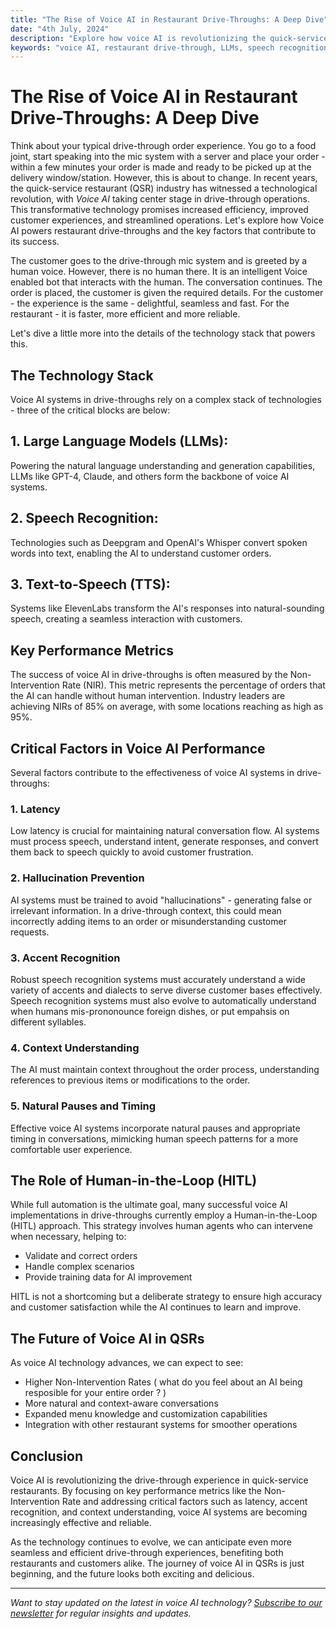 ```yaml
---
title: "The Rise of Voice AI in Restaurant Drive-Throughs: A Deep Dive"
date: "4th July, 2024"
description: "Explore how voice AI is revolutionizing the quick-service restaurant industry, focusing on drive-through operations, AI technologies, and performance metrics."
keywords: "voice AI, restaurant drive-through, LLMs, speech recognition, text-to-speech, AI testing, quick-service restaurants, voice agents, ai conversational agent"
---
```


# The Rise of Voice AI in Restaurant Drive-Throughs: A Deep Dive

Think about your typical drive-through order experience. You go to a food joint, start speaking into the mic system with a server and place your order - within a few minutes your order is made and ready to be picked up at the delivery window/station. However, this is about to change. 
In recent years, the quick-service restaurant (QSR) industry has witnessed a technological revolution, with *Voice AI* taking center stage in drive-through operations. This transformative technology promises increased efficiency, improved customer experiences, and streamlined operations. 
Let's explore how Voice AI powers restaurant drive-throughs and the key factors that contribute to its success.

The customer goes to the drive-through mic system and is greeted by a human voice. However, there is no human there. It is an intelligent Voice enabled bot that interacts with the human. The conversation continues. The order is placed, the customer is given the required details. For the customer - the experience is the same - delightful, seamless and fast. For the restaurant - it is faster, more efficient and more reliable. 

Let's dive a little more into the details of the technology stack that powers this.

## The Technology Stack

Voice AI systems in drive-throughs rely on a complex stack of technologies - three of the critical blocks are below: 

## 1. Large Language Models (LLMs): 

Powering the natural language understanding and generation capabilities, LLMs like GPT-4, Claude, and others form the backbone of voice AI systems.


## 2. Speech Recognition: 

Technologies such as Deepgram and OpenAI's Whisper convert spoken words into text, enabling the AI to understand customer orders.


## 3. Text-to-Speech (TTS): 

Systems like ElevenLabs transform the AI's responses into natural-sounding speech, creating a seamless interaction with customers.


## Key Performance Metrics

The success of voice AI in drive-throughs is often measured by the Non-Intervention Rate (NIR). This metric represents the percentage of orders that the AI can handle without human intervention. Industry leaders are achieving NIRs of 85% on average, with some locations reaching as high as 95%.

## Critical Factors in Voice AI Performance

Several factors contribute to the effectiveness of voice AI systems in drive-throughs:

### 1. Latency

Low latency is crucial for maintaining natural conversation flow. AI systems must process speech, understand intent, generate responses, and convert them back to speech quickly to avoid customer frustration.

### 2. Hallucination Prevention

AI systems must be trained to avoid "hallucinations" - generating false or irrelevant information. In a drive-through context, this could mean incorrectly adding items to an order or misunderstanding customer requests.

### 3. Accent Recognition

Robust speech recognition systems must accurately understand a wide variety of accents and dialects to serve diverse customer bases effectively.
Speech recognition systems must also evolve to automatically understand when humans mis-prononounce foreign dishes, or put empahsis on different syllables. 

### 4. Context Understanding

The AI must maintain context throughout the order process, understanding references to previous items or modifications to the order.

### 5. Natural Pauses and Timing

Effective voice AI systems incorporate natural pauses and appropriate timing in conversations, mimicking human speech patterns for a more comfortable user experience.

## The Role of Human-in-the-Loop (HITL)

While full automation is the ultimate goal, many successful voice AI implementations in drive-throughs currently employ a Human-in-the-Loop (HITL) approach. This strategy involves human agents who can intervene when necessary, helping to:

- Validate and correct orders
- Handle complex scenarios
- Provide training data for AI improvement

HITL is not a shortcoming but a deliberate strategy to ensure high accuracy and customer satisfaction while the AI continues to learn and improve.

## The Future of Voice AI in QSRs

As voice AI technology advances, we can expect to see:

- Higher Non-Intervention Rates ( what do you feel about an AI being resposible for your entire order ? )
- More natural and context-aware conversations
- Expanded menu knowledge and customization capabilities
- Integration with other restaurant systems for smoother operations

## Conclusion

Voice AI is revolutionizing the drive-through experience in quick-service restaurants. By focusing on key performance metrics like the Non-Intervention Rate and addressing critical factors such as latency, accent recognition, and context understanding, voice AI systems are becoming increasingly effective and reliable.

As the technology continues to evolve, we can anticipate even more seamless and efficient drive-through experiences, benefiting both restaurants and customers alike. The journey of voice AI in QSRs is just beginning, and the future looks both exciting and delicious.

---

*Want to stay updated on the latest in voice AI technology? [Subscribe to our newsletter](#) for regular insights and updates.*